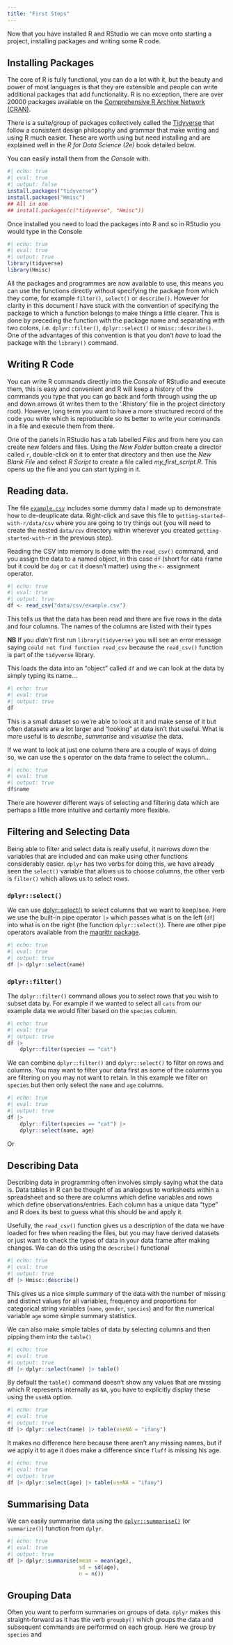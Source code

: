 ```yaml
---
title: "First Steps"
---
```


Now that you have installed R and RStudio we can move onto starting a project, installing packages and writing some R
code.


## Installing Packages

The core of R is fully functional, you can do a lot with it, but the beauty and power of most languages is that they are
extensible and people can write additional packages that add functionality. R is no exception, there are over 20000
packages available on the [Comprehensive R Archive Network (CRAN)](https://cran.r-project.org/).

There is a suite/group of packages collectively called the [Tidyverse](https://www.tidyverse.org/) that follow a
consistent design philosophy and grammar that make writing and using R much easier. These are worth using but need
installing and are explained well in the _R for Data Science (2e)_ book detailed below.

You can easily install them from the _Console_ with.

```r
#| echo: true
#| eval: true
#| output: false
install.packages("tidyverse")
install.packages("Hmisc")
## All in one
## install.packages(c("tidyverse", "Hmisc"))
```

Once installed you need to load the packages into R and so in RStudio you would type in the Console

```r
#| echo: true
#| eval: true
#| output: true
library(tidyverse)
library(Hmisc)
```

All the packages and programmes are now available to use, this means you can use the functions directly without
specifying the package from which they come, for example `filter()`, `select()` or `describe()`. However for clarity in
this document I have stuck with the convention of specifying the package to which a function belongs to make things a
little clearer. This is done by preceding the function with the package name and separating with two colons,
i.e. `dplyr::filter()`, `dplyr::select()` or `Hmisc::describe()`. One of the advantages of this convention is that you
don't _have_ to load the package with the `library()` command.

## Writing R Code

You can write R commands directly into the _Console_ of RStudio and execute them, this is easy and convenient and R will
keep a history of the commands you type that you can go back and forth through using the up and down arrows (it writes
them to the '.Rhistory' file in the project directory root). However, long term you want to have a more structured
record of the code you write which is reproducible so its better to write your commands in a file and execute them from
there.

One of the panels in RStudio has a tab labelled _Files_ and from here you can create new folders and files. Using the
_New Folder_ button create a director called `r`, double-click on it to enter that directory and then use the _New Blank
File_ and select _R Script_ to create a file called _my_first_script.R_.  This opens up the file and you can start
typing in it.

## Reading data.


The file [`example.csv`](data/csv/example.csv) includes some dummy data I made up to demonstrate how
to de-deuplicate data. Right-click and save this file to `getting-started-with-r/data/csv` where you are going to try
things out (you will need to create the nested `data/csv` directory within wherever you created `getting-started-with-r`
in the previous step).

Reading the CSV into memory is done with the `read_csv()` command, and you assign the data to a named object, in this
case `df` (short for `d`ata `f`rame but it could be `dog` or `cat` it doesn't matter) using the `<-` assignment operator.

```r
#| echo: true
#| eval: true
#| output: true
df <- read_csv("data/csv/example.csv")
```

This tells us that the data has been read and there are five rows in the data and four columns. The names of the columns
are listed with their types

**NB** If you _didn't_ first run `library(tidyverse)` you will see an error message saying `could not find function
read_csv` because the `read_csv()` function is part of the `tidyverse` library.

This loads the data into an "object" called `df` and we can look at the data by simply typing its name...

```r
#| echo: true
#| eval: true
#| output: true
df
```

This is a small dataset so we're able to look at it and make sense of it but often datasets are a lot larger and
"looking" at data isn't that useful. What is more useful is to _describe_, _summarise_ and _visualise_ the data.

If we want to look at just one column there are a couple of ways of doing so, we can use the `$` operator on the data
frame to select the column...

```r
#| echo: true
#| eval: true
#| output: true
df$name
```

There are however different ways of selecting and filtering data which are perhaps a little more intuitive and certainly
more flexible.

## Filtering and Selecting Data

Being able to filter and select data is really useful, it narrows down the variables that are included and can make
using other functions considerably easier.  `dplyr` has two verbs for doing this, we have already seen the `select()`
variable that allows us to choose columns, the other verb is `filter()` which allows us to select rows.

### `dplyr::select()`

We can use [dplyr::select()](https://dplyr.tidyverse.org/reference/select.html) to select columns that we want to
keep/see. Here we use the built-in pipe operator `|>` which passes what is on the left (`df`) into what is on the right
(the function `dplyr::select()`). There are other pipe operators available from the [magrittr
package](https://magrittr.tidyverse.org/).

```r
#| echo: true
#| eval: true
#| output: true
df |> dplyr::select(name)
```

### `dplyr::filter()`

The `dplyr::filter()` command allows you to select rows that you wish to subset data by. For example if we wanted to
select all `cats` from our example data we would filter based on the `species` column.

```r
#| echo: true
#| eval: true
#| output: true
df |>
    dplyr::filter(species == "cat")

```

We can combine `dplyr::filter()` and `dplyr::select()` to filter on rows and columns. You may want to filter your data
first as some of the columns you are filtering on you may not want to retain. In this example we filter on `species` but
then only select the `name` and `age` columns.

```r
#| echo: true
#| eval: true
#| output: true
df |>
    dplyr::filter(species == "cat") |>
    dplyr::select(name, age)

```

Or


## Describing Data

Describing data in programming often involves simply saying what the data is. Data tables in R can be thought of as
analogous to worksheets within a spreadsheet and so there are columns which define variables and rows which define
observations/entries.  Each column has a unique data "type" and R does its best to guess what this should be and apply
it.

Usefully, the `read_csv()` function gives us a description of the data we have loaded for free when reading the files,
but you may have derived datasets or just want to check the types of data in your data frame after making changes. We
can do this using the `describe()` functional

```r
#| echo: true
#| eval: true
#| output: true
df |> Hmisc::describe()
```

This gives us a nice simple summary of the data with the number of missing and distinct values for all variables,
frequency and proportions for categorical string variables (`name`, `gender`, `species`) and for the numerical variable
`age` some simple summary statistics.

We can also make simple tables of data by selecting columns and then pipping them into the `table()`


```r
#| echo: true
#| eval: true
#| output: true
df |> dplyr::select(name) |> table()
```

By default the `table()` command doesn't show any values that are missing which R represents internally as `NA`, you
have to explicitly display these using the `useNA` option.


```r
#| echo: true
#| eval: true
#| output: true
df |> dplyr::select(name) |> table(useNA = "ifany")
```

It makes no difference here because there aren't any missing names, but if we apply it to age it does make a difference
since `fluff` is missing his age.

```r
#| echo: true
#| eval: true
#| output: true
df |> dplyr::select(age) |> table(useNA = "ifany")
```

## Summarising Data

We can easily summarise data using the [`dplyr::summarise()`](https://dplyr.tidyverse.org/reference/summarise.html) (or `summarize()`) function from `dplyr`.

```r
#| echo: true
#| eval: true
#| output: true
df |> dplyr::summarise(mean = mean(age),
                       sd = sd(age),
                       n = n())
```

## Grouping Data

Often you want to perform summaries on groups of data. `dplyr` makes this straight-forward as it has the verb
`groupby()` which groups the data and subsequent commands are performed on each group. Here we group by `species` and

